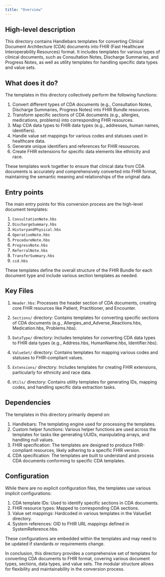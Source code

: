 ```yaml
---
title: "Overview"
---
```


## High-level description
This directory contains Handlebars templates for converting Clinical Document Architecture (CDA) documents into FHIR (Fast Healthcare Interoperability Resources) format. It includes templates for various types of clinical documents, such as Consultation Notes, Discharge Summaries, and Progress Notes, as well as utility templates for handling specific data types and value sets.

## What does it do?
The templates in this directory collectively perform the following functions:

1. Convert different types of CDA documents (e.g., Consultation Notes, Discharge Summaries, Progress Notes) into FHIR Bundle resources.
2. Transform specific sections of CDA documents (e.g., allergies, medications, problems) into corresponding FHIR resources.
3. Map CDA data types to FHIR data types (e.g., addresses, human names, identifiers).
4. Handle value set mappings for various codes and statuses used in healthcare data.
5. Generate unique identifiers and references for FHIR resources.
6. Create FHIR extensions for specific data elements like ethnicity and race.

These templates work together to ensure that clinical data from CDA documents is accurately and comprehensively converted into FHIR format, maintaining the semantic meaning and relationships of the original data.

## Entry points
The main entry points for this conversion process are the high-level document templates:

1. `ConsultationNote.hbs`
2. `DischargeSummary.hbs`
3. `HistoryandPhysical.hbs`
4. `OperativeNote.hbs`
5. `ProcedureNote.hbs`
6. `ProgressNote.hbs`
7. `ReferralNote.hbs`
8. `TransferSummary.hbs`
9. `ccd.hbs`

These templates define the overall structure of the FHIR Bundle for each document type and include various section templates as needed.

## Key Files
1. `Header.hbs`: Processes the header section of CDA documents, creating core FHIR resources like Patient, Practitioner, and Encounter.

2. `Sections/` directory: Contains templates for converting specific sections of CDA documents (e.g., Allergies_and_Adverse_Reactions.hbs, Medication.hbs, Problems.hbs).

3. `DataType/` directory: Includes templates for converting CDA data types to FHIR data types (e.g., Address.hbs, HumanName.hbs, Identifier.hbs).

4. `ValueSet/` directory: Contains templates for mapping various codes and statuses to FHIR-compliant values.

5. `Extensions/` directory: Includes templates for creating FHIR extensions, particularly for ethnicity and race data.

6. `Utils/` directory: Contains utility templates for generating IDs, mapping codes, and handling specific data extraction tasks.

## Dependencies
The templates in this directory primarily depend on:

1. Handlebars: The templating engine used for processing the templates.
2. Custom helper functions: Various helper functions are used across the templates for tasks like generating UUIDs, manipulating arrays, and handling null values.
3. FHIR specification: The templates are designed to produce FHIR-compliant resources, likely adhering to a specific FHIR version.
4. CDA specification: The templates are built to understand and process CDA documents conforming to specific CDA templates.

## Configuration
While there are no explicit configuration files, the templates use various implicit configurations:

1. CDA template IDs: Used to identify specific sections in CDA documents.
2. FHIR resource types: Mapped to corresponding CDA sections.
3. Value set mappings: Hardcoded in various templates in the ValueSet directory.
4. System references: OID to FHIR URL mappings defined in SystemReference.hbs.

These configurations are embedded within the templates and may need to be updated if standards or requirements change.

In conclusion, this directory provides a comprehensive set of templates for converting CDA documents to FHIR format, covering various document types, sections, data types, and value sets. The modular structure allows for flexibility and maintainability in the conversion process.